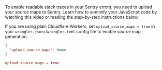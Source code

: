 To enable readable stack traces in your Sentry errors, you need to upload your source maps to Sentry.
Learn how to unminify your JavaScript code by watching this video or reading the step-by-step instructions below.

<VimeoEmbed id="956055420?h=f428eeda43" />

If you are using plain Cloudflare Workers, set `upload_source_maps = true` in your `wrangler.jsonc`/`wrangler.toml` config file to enable source map generation.

```json {tabTitle:JSON} {filename:wrangler.jsonc}
{
  "upload_source_maps": true
}
```

```toml {tabTitle:Toml} {filename:wrangler.toml}
upload_source_maps = true
```
